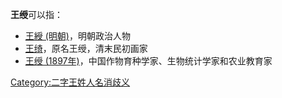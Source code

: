 '''王绶'''可以指：
* [[王綬_(明朝)|王綬 (明朝)]]，明朝政治人物
* [[王绮|王绮]]，原名王绶，清末民初画家
* [[王绶_(1897年)|王绶 (1897年)]]，中国作物育种学家、生物统计学家和农业教育家

{{disambig}}

[[Category:二字王姓人名消歧义|Category:二字王姓人名消歧义]]